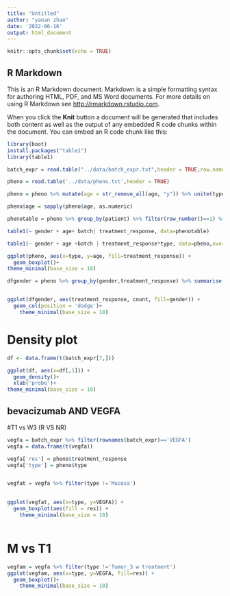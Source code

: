 ```yaml
---
title: "Untitled"
author: "yanan zhao"
date: '2022-06-16'
output: html_document
---
```


```r
knitr::opts_chunk$set(echo = TRUE)
```

## R Markdown

This is an R Markdown document. Markdown is a simple formatting syntax for authoring HTML, PDF, and MS Word documents. For more details on using R Markdown see <http://rmarkdown.rstudio.com>.

When you click the **Knit** button a document will be generated that includes both content as well as the output of any embedded R code chunks within the document. You can embed an R code chunk like this:

```r
library(boot) 
install.packages("table1")
library(table1)
```



```r
batch_expr = read.table("../data/batch_expr.txt",header = TRUE,row.names = 1)

pheno = read.table('../data/pheno.txt',header = TRUE)
```


```r
pheno = pheno %>% mutate(age = str_remove_all(age, "y")) %>% unite(type, tissue:timepoint) %>% mutate(type = gsub("_pretreatment", "", type)) %>% mutate(type = gsub("eeks after start of", "", type))

pheno$age = sapply(pheno$age, as.numeric)

phenotable = pheno %>% group_by(patient) %>% filter(row_number()==1) %>% ungroup()
```


```r
table1(~ gender + age+ batch| treatment_response, data=phenotable)
```


```r
table1(~ gender + age +batch | treatment_response*type, data=pheno,overall=F)

```



```r
ggplot(pheno, aes(x=type, y=age, fill=treatment_response)) + 
  geom_boxplot()+
theme_minimal(base_size = 10)
```


```r
dfgender = pheno %>% group_by(gender,treatment_response) %>% summarise(count= n())


ggplot(dfgender, aes(treatment_response, count, fill=gender)) + 
  geom_col(position = 'dodge')+
    theme_minimal(base_size = 10)
```


# Density plot
```r
df <- data.frame(t(batch_expr[7,]))

ggplot(df, aes(x=df[,1])) +
  geom_density()+
  xlab('probe')+
theme_minimal(base_size = 10)
```


## bevacizumab AND VEGFA

#T1 vs W3 (R VS NR)
```r
vegfa = batch_expr %>% filter(rownames(batch_expr)=='VEGFA')
vegfa = data.frame(t(vegfa))

vegfa['res'] = pheno$treatment_response
vegfa['type'] = pheno$type


vegfat = vegfa %>% filter(type !='Mucosa')

 
ggplot(vegfat, aes(x=type, y=VEGFA)) + 
  geom_boxplot(aes(fill = res)) +
    theme_minimal(base_size = 10)



```


# M vs T1
```r
vegfam = vegfa %>% filter(type !='Tumor_3 w treatment')
ggplot(vegfam, aes(x=type, y=VEGFA, fill=res)) + 
  geom_boxplot()+
    theme_minimal(base_size = 10)
```





